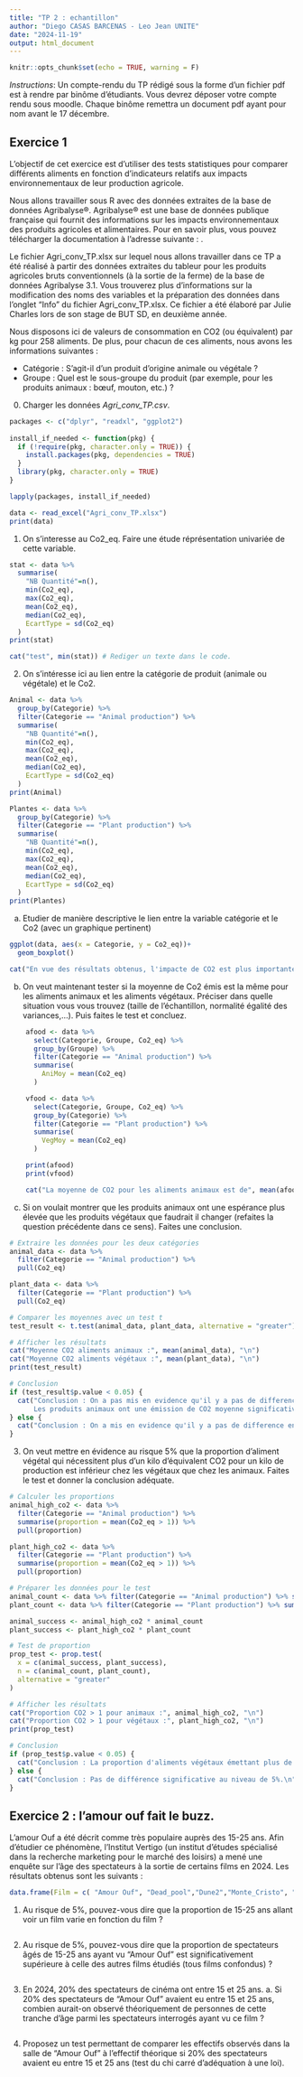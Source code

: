 ---
title: "TP 2 : echantillon"
author: "Diego CASAS BARCENAS - Leo Jean UNITE"
date: "2024-11-19"
output: html_document
---

```{r setup, include=FALSE}
knitr::opts_chunk$set(echo = TRUE, warning = F)
```

*Instructions*: Un compte-rendu du TP rédigé sous la forme d'un fichier pdf est à rendre par binôme d'étudiants. Vous devrez déposer votre compte rendu sous moodle. Chaque binôme remettra un document pdf ayant pour nom \texttt{$nomsetudiants\_tptest.pdf$} avant le 17 décembre.

## Exercice 1

L'objectif de cet exercice est d'utiliser des tests statistiques pour comparer différents aliments en fonction d'indicateurs relatifs aux impacts environnementaux de leur production agricole.

Nous allons travailler sous R avec des données extraites de la base de données Agribalyse®. Agribalyse® est une base de données publique française qui fournit des informations sur les impacts environnementaux des produits agricoles et alimentaires. Pour en savoir plus, vous pouvez télécharger la documentation à l'adresse suivante : \url{https://doc.agribalyse.fr/documentation/acces-donnees}.

Le fichier Agri_conv_TP.xlsx sur lequel nous allons travailler dans ce TP a été réalisé à partir des données extraites du tableur pour les produits agricoles bruts conventionnels (à la sortie de la ferme) de la base de données Agribalyse 3.1. Vous trouverez plus d'informations sur la modification des noms des variables et la préparation des données dans l'onglet "Info" du fichier Agri_conv_TP.xlsx. Ce fichier a été élaboré par Julie Charles lors de son stage de BUT SD, en deuxième année.

Nous disposons ici de valeurs de consommation en CO2 (ou équivalent) par kg pour 258 aliments. De plus, pour chacun de ces aliments, nous avons les informations suivantes :

-   Catégorie : S'agit-il d'un produit d'origine animale ou végétale ?
-   Groupe : Quel est le sous-groupe du produit (par exemple, pour les produits animaux : bœuf, mouton, etc.) ?

0.  Charger les données *Agri_conv_TP.csv*.

```{r packages, include=FALSE}
packages <- c("dplyr", "readxl", "ggplot2")
                
install_if_needed <- function(pkg) {                
  if (!require(pkg, character.only = TRUE)) {
    install.packages(pkg, dependencies = TRUE)
  }
  library(pkg, character.only = TRUE)
}

lapply(packages, install_if_needed)
```

```{r import}
data <- read_excel("Agri_conv_TP.xlsx")
print(data)
```

1.  On s'interesse au Co2_eq. Faire une étude réprésentation univariée de cette variable.

```{r AnalyseUnivariée}
stat <- data %>% 
  summarise(
    "NB Quantité"=n(),
    min(Co2_eq),
    max(Co2_eq),
    mean(Co2_eq),
    median(Co2_eq),
    EcartType = sd(Co2_eq)
  )
print(stat)

cat("test", min(stat)) # Rediger un texte dans le code.
```

2.  On s'intéresse ici au lien entre la catégorie de produit (animale ou végétale) et le Co2.

```{r Analyse Categorie}
Animal <- data %>% 
  group_by(Categorie) %>%
  filter(Categorie == "Animal production") %>% 
  summarise(
    "NB Quantité"=n(),
    min(Co2_eq),
    max(Co2_eq),
    mean(Co2_eq),
    median(Co2_eq),
    EcartType = sd(Co2_eq)
  )
print(Animal)

Plantes <- data %>% 
  group_by(Categorie) %>%
  filter(Categorie == "Plant production") %>% 
  summarise(
    "NB Quantité"=n(),
    min(Co2_eq),
    max(Co2_eq),
    mean(Co2_eq),
    median(Co2_eq),
    EcartType = sd(Co2_eq)
  )
print(Plantes)
```

a.  Etudier de manière descriptive le lien entre la variable catégorie et le Co2 (avec un graphique pertinent)

```{r}
ggplot(data, aes(x = Categorie, y = Co2_eq))+
  geom_boxplot()

cat("En vue des résultats obtenus, l'impacte de CO2 est plus importante chez les animaux, en particulier à cause des flatulence animale.")
```

b.  On veut maintenant tester si la moyenne de Co2 émis est la même pour les aliments animaux et les aliments végétaux. Préciser dans quelle situation vous vous trouvez (taille de l'échantillon, normalité égalité des variances,...). Puis faites le test et concluez.

```{r}
    afood <- data %>% 
      select(Categorie, Groupe, Co2_eq) %>% 
      group_by(Groupe) %>% 
      filter(Categorie == "Animal production") %>% 
      summarise(
        AniMoy = mean(Co2_eq)
      )

    vfood <- data %>% 
      select(Categorie, Groupe, Co2_eq) %>% 
      group_by(Categorie) %>% 
      filter(Categorie == "Plant production") %>% 
      summarise(
        VegMoy = mean(Co2_eq)
      )

    print(afood)
    print(vfood)

    cat("La moyenne de CO2 pour les aliments animaux est de", mean(afood$AniMoy),"et pour les aliments végétaux est de", mean(vfood$VegMoy))
```

c.  Si on voulait montrer que les produits animaux ont une espérance plus élevée que les produits végétaux que faudrait il changer (refaites la question précédente dans ce sens). Faites une conclusion.

```{r}
# Extraire les données pour les deux catégories
animal_data <- data %>% 
  filter(Categorie == "Animal production") %>% 
  pull(Co2_eq)

plant_data <- data %>% 
  filter(Categorie == "Plant production") %>% 
  pull(Co2_eq)

# Comparer les moyennes avec un test t
test_result <- t.test(animal_data, plant_data, alternative = "greater")

# Afficher les résultats
cat("Moyenne CO2 aliments animaux :", mean(animal_data), "\n")
cat("Moyenne CO2 aliments végétaux :", mean(plant_data), "\n")
print(test_result)

# Conclusion
if (test_result$p.value < 0.05) {
  cat("Conclusion : On a pas mis en evidence qu'il y a pas de difference entre la moy de Co2 anim et la moy de Co2 vege, alors on rejette H0.
      Les produits animaux ont une émission de CO2 moyenne significativement plus élevée que les produits végétaux (p =", test_result$p.value, ").\n")
} else {
  cat("Conclusion : On a mis en evidence qu'il y a pas de difference entre la moy de Co2 anim et la moy de Co2 vege, alors on rejette pas H0")
}

```

3.  On veut mettre en évidence au risque 5% que la proportion d'aliment végétal qui nécessitent plus d'un kilo d'équivalent CO2 pour un kilo de production est inférieur chez les végétaux que chez les animaux. Faites le test et donner la conclusion adéquate.

```{r}
# Calculer les proportions
animal_high_co2 <- data %>% 
  filter(Categorie == "Animal production") %>% 
  summarise(proportion = mean(Co2_eq > 1)) %>% 
  pull(proportion)

plant_high_co2 <- data %>% 
  filter(Categorie == "Plant production") %>% 
  summarise(proportion = mean(Co2_eq > 1)) %>% 
  pull(proportion)

# Préparer les données pour le test
animal_count <- data %>% filter(Categorie == "Animal production") %>% summarise(n = n()) %>% pull(n)
plant_count <- data %>% filter(Categorie == "Plant production") %>% summarise(n = n()) %>% pull(n)

animal_success <- animal_high_co2 * animal_count
plant_success <- plant_high_co2 * plant_count

# Test de proportion
prop_test <- prop.test(
  x = c(animal_success, plant_success), 
  n = c(animal_count, plant_count), 
  alternative = "greater"
)

# Afficher les résultats
cat("Proportion CO2 > 1 pour animaux :", animal_high_co2, "\n")
cat("Proportion CO2 > 1 pour végétaux :", plant_high_co2, "\n")
print(prop_test)

# Conclusion
if (prop_test$p.value < 0.05) {
  cat("Conclusion : La proportion d'aliments végétaux émettant plus de 1 kg CO2 est significativement inférieure à celle des produits animaux (p =", prop_test$p.value, ").\n")
} else {
  cat("Conclusion : Pas de différence significative au niveau de 5%.\n")
}
```

## Exercice 2 : l'amour ouf fait le buzz.

L'amour Ouf a été décrit comme très populaire auprès des 15-25 ans. Afin d'étudier ce phénomène, l'Institut Vertigo (un institut d'études spécialisé dans la recherche marketing pour le marché des loisirs) a mené une enquête sur l'âge des spectateurs à la sortie de certains films en 2024. Les résultats obtenus sont les suivants :

```{r}
data.frame(Film = c( "Amour Ouf", "Dead_pool","Dune2","Monte_Cristo", "Emilia_Perez"), Age_15_25= c(0.29,0.27,0.25,0.2,0.11)*2000 , Age_Autres = (1-c(0.29,0.27,0.25,0.2,0.11))*2000 )
```

1.  Au risque de 5%, pouvez-vous dire que la proportion de 15-25 ans allant voir un film varie en fonction du film ?

    ```{r}

    ```

2.  Au risque de 5%, pouvez-vous dire que la proportion de spectateurs âgés de 15-25 ans ayant vu "Amour Ouf" est significativement supérieure à celle des autres films étudiés (tous films confondus) ?

    ```{r}

    ```

3.  En 2024, 20% des spectateurs de cinéma ont entre 15 et 25 ans. a. Si 20% des spectateurs de "Amour Ouf" avaient eu entre 15 et 25 ans, combien aurait-on observé théoriquement de personnes de cette tranche d'âge parmi les spectateurs interrogés ayant vu ce film ?

    ```{r}

    ```

4.  Proposez un test permettant de comparer les effectifs observés dans la salle de "Amour Ouf" à l'effectif théorique si 20% des spectateurs avaient eu entre 15 et 25 ans (test du chi carré d'adéquation à une loi).

    ```{r}

    ```
